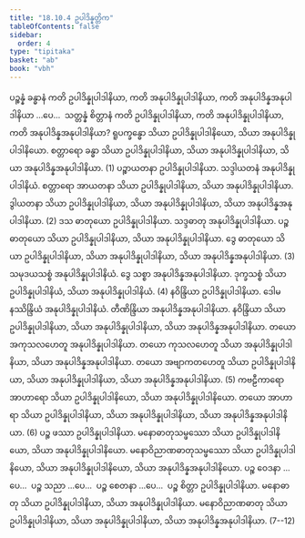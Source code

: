 ```yaml
---
title: "18.10.4 ဥပါဒိန္နတ္တိက"
tableOfContents: false
sidebar:
  order: 4
type: "tipitaka"
basket: "ab"
book: "vbh"
---
```



<DynamicBreadcrumb />

<Division number="1041" book="vbh">

<Paragraph number="3236" book="vbh">
ပဉ္စန္နံ ခန္ဓာနံ ကတိ ဥပါဒိန္နုပါဒါနိယာ, ကတိ အနုပါဒိန္နုပါဒါနိယာ, ကတိ အနုပါဒိန္နအနုပါဒါနိယာ …ပေ…  သတ္တန္နံ စိတ္တာနံ ကတိ ဥပါဒိန္နုပါဒါနိယာ, ကတိ အနုပါဒိန္နုပါဒါနိယာ, ကတိ အနုပါဒိန္နအနုပါဒါနိယာ?
</Paragraph>

<Paragraph number="3237" book="vbh">
ရူပက္ခန္ဓော သိယာ ဥပါဒိန္နုပါဒါနိယော, သိယာ အနုပါဒိန္နုပါဒါနိယော. စတ္တာရော ခန္ဓာ သိယာ ဥပါဒိန္နုပါဒါနိယာ, သိယာ အနုပါဒိန္နုပါဒါနိယာ, သိယာ အနုပါဒိန္နအနုပါဒါနိယာ. (1)
</Paragraph>

<Paragraph number="3238" book="vbh">
ပဉ္စာယတနာ ဥပါဒိန္နုပါဒါနိယာ. သဒ္ဒါယတနံ အနုပါဒိန္နုပါဒါနိယံ. စတ္တာရော အာယတနာ သိယာ ဥပါဒိန္နုပါဒါနိယာ, သိယာ အနုပါဒိန္နုပါဒါနိယာ. ဒွါယတနာ သိယာ ဥပါဒိန္နုပါဒါနိယာ, သိယာ အနုပါဒိန္နုပါဒါနိယာ, သိယာ အနုပါဒိန္နအနုပါဒါနိယာ. (2)
</Paragraph>

<Paragraph number="3239" book="vbh">
ဒသ ဓာတုယော ဥပါဒိန္နုပါဒါနိယာ. သဒ္ဒဓာတု အနုပါဒိန္နုပါဒါနိယာ. ပဉ္စ ဓာတုယော သိယာ ဥပါဒိန္နုပါဒါနိယာ, သိယာ အနုပါဒိန္နုပါဒါနိယာ. ဒွေ ဓာတုယော သိယာ ဥပါဒိန္နုပါဒါနိယာ, သိယာ အနုပါဒိန္နုပါဒါနိယာ, သိယာ အနုပါဒိန္နအနုပါဒါနိယာ. (3)
</Paragraph>

<Paragraph number="3240" book="vbh">
သမုဒယသစ္စံ အနုပါဒိန္နုပါဒါနိယံ. ဒွေ သစ္စာ အနုပါဒိန္နအနုပါဒါနိယာ. ဒုက္ခသစ္စံ သိယာ ဥပါဒိန္နုပါဒါနိယံ, သိယာ အနုပါဒိန္နုပါဒါနိယံ. (4)
</Paragraph>

<Paragraph number="3241" book="vbh">
နဝိန္ဒြိယာ ဥပါဒိန္နုပါဒါနိယာ. ဒေါမနဿိန္ဒြိယံ အနုပါဒိန္နုပါဒါနိယံ. တီဏိန္ဒြိယာ အနုပါဒိန္နအနုပါဒါနိယာ. နဝိန္ဒြိယာ သိယာ ဥပါဒိန္နုပါဒါနိယာ, သိယာ အနုပါဒိန္နုပါဒါနိယာ, သိယာ အနုပါဒိန္နအနုပါဒါနိယာ. တယော အကုသလဟေတူ အနုပါဒိန္နုပါဒါနိယာ. တယော ကုသလဟေတူ သိယာ အနုပါဒိန္နုပါဒါနိယာ, သိယာ အနုပါဒိန္နအနုပါဒါနိယာ. တယော အဗျာကတဟေတူ သိယာ ဥပါဒိန္နုပါဒါနိယာ, သိယာ အနုပါဒိန္နုပါဒါနိယာ, သိယာ အနုပါဒိန္နအနုပါဒါနိယာ. (5)
</Paragraph>

<Paragraph number="3242" book="vbh">
ကဗဠီကာရော အာဟာရော သိယာ ဥပါဒိန္နုပါဒါနိယော, သိယာ အနုပါဒိန္နုပါဒါနိယော. တယော အာဟာရာ သိယာ ဥပါဒိန္နုပါဒါနိယာ, သိယာ အနုပါဒိန္နုပါဒါနိယာ, သိယာ အနုပါဒိန္နအနုပါဒါနိယာ. (6)
</Paragraph>

<Paragraph number="3243" book="vbh">
ပဉ္စ ဖဿာ ဥပါဒိန္နုပါဒါနိယာ. မနောဓာတုသမ္ဖဿော သိယာ ဥပါဒိန္နုပါဒါနိယော, သိယာ အနုပါဒိန္နုပါဒါနိယော. မနောဝိညာဏဓာတုသမ္ဖဿော သိယာ ဥပါဒိန္နုပါဒါနိယော, သိယာ အနုပါဒိန္နုပါဒါနိယော, သိယာ အနုပါဒိန္နအနုပါဒါနိယော. ပဉ္စ ဝေဒနာ …ပေ…  ပဉ္စ သညာ …ပေ…  ပဉ္စ စေတနာ …ပေ…  ပဉ္စ စိတ္တာ ဥပါဒိန္နုပါဒါနိယာ. မနောဓာတု သိယာ ဥပါဒိန္နုပါဒါနိယာ, သိယာ အနုပါဒိန္နုပါဒါနိယာ. မနောဝိညာဏဓာတု သိယာ ဥပါဒိန္နုပါဒါနိယာ, သိယာ အနုပါဒိန္နုပါဒါနိယာ, သိယာ အနုပါဒိန္နအနုပါဒါနိယာ. (7--12)
</Paragraph>
</Division>